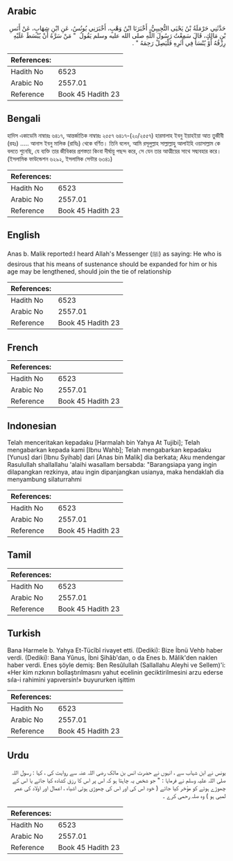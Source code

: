## Arabic


<div dir="rtl" lang="ar" style={{fontSize:'larger',backgroundColor:'#f8f9fa',padding:20}}>
حَدَّثَنِي حَرْمَلَةُ بْنُ يَحْيَى التُّجِيبِيُّ، أَخْبَرَنَا ابْنُ وَهْبٍ، أَخْبَرَنِي يُونُسُ، عَنِ ابْنِ شِهَابٍ، عَنْ أَنَسِ بْنِ مَالِكٍ، قَالَ سَمِعْتُ رَسُولَ اللَّهِ صلى الله عليه وسلم يَقُولُ ‏ "‏ مَنْ سَرَّهُ أَنْ يُبْسَطَ عَلَيْهِ رِزْقُهُ أَوْ يُنْسَأَ فِي أَثَرِهِ فَلْيَصِلْ رَحِمَهُ ‏"‏ ‏.‏
</div>
<div style={{backgroundColor:'#f8f9fa',padding:20, marginBottom: 10}}><table> <thead> <tr> <th>References:</th> <th></th> </tr> </thead> <tbody><tr><td>Hadith No</td><td>6523</td></tr><tr><td>Arabic No</td><td>2557.01</td></tr><tr><td>Reference</td><td>Book 45 Hadith 23</td></tr></tbody></table></div>

## Bengali


<div dir="ltr" lang="bn" style={{fontSize:'larger',backgroundColor:'#f8f9fa',padding:20}}>
হাদিস একাডেমি নাম্বারঃ ৬৪১৭, আন্তর্জাতিক নাম্বারঃ ২৫৫৭ ৬৪১৭-(২০/২৫৫৭) হারমালাহ ইবনু ইয়াহইয়া আত তুজীবী (রহঃ) ..... আনাস ইবনু মালিক (রাযিঃ) থেকে বর্ণিত। তিনি বলেন, আমি রসূলুল্লাহ সাল্লাল্লাহু আলাইহি ওয়াসাল্লাম কে বলতে শুনেছি, যে ব্যক্তি তার জীবিকার প্রশস্ততা কিংবা দীর্ঘায়ু পছন্দ করে, সে যেন তার আত্মীয়ের সাথে সদ্ব্যবহার করে। (ইসলামিক ফাউন্ডেশন ৬২৯২, ইসলামিক সেন্টার ৬৩৪১)
</div>
<div style={{backgroundColor:'#f8f9fa',padding:20, marginBottom: 10}}><table> <thead> <tr> <th>References:</th> <th></th> </tr> </thead> <tbody><tr><td>Hadith No</td><td>6523</td></tr><tr><td>Arabic No</td><td>2557.01</td></tr><tr><td>Reference</td><td>Book 45 Hadith 23</td></tr></tbody></table></div>

## English


<div dir="ltr" lang="en" style={{fontSize:'larger',backgroundColor:'#f8f9fa',padding:20}}>
Anas b. Malik reported:I heard Allah's Messenger (ﷺ) as saying: He who is desirous that his means of sustenance should be expanded for him or his age may be lengthened, should join the tie of relationship
</div>
<div style={{backgroundColor:'#f8f9fa',padding:20, marginBottom: 10}}><table> <thead> <tr> <th>References:</th> <th></th> </tr> </thead> <tbody><tr><td>Hadith No</td><td>6523</td></tr><tr><td>Arabic No</td><td>2557.01</td></tr><tr><td>Reference</td><td>Book 45 Hadith 23</td></tr></tbody></table></div>

## French


<div dir="ltr" lang="fr" style={{fontSize:'larger',backgroundColor:'#f8f9fa',padding:20}}>

</div>
<div style={{backgroundColor:'#f8f9fa',padding:20, marginBottom: 10}}><table> <thead> <tr> <th>References:</th> <th></th> </tr> </thead> <tbody><tr><td>Hadith No</td><td>6523</td></tr><tr><td>Arabic No</td><td>2557.01</td></tr><tr><td>Reference</td><td>Book 45 Hadith 23</td></tr></tbody></table></div>

## Indonesian


<div dir="ltr" lang="id" style={{fontSize:'larger',backgroundColor:'#f8f9fa',padding:20}}>
Telah menceritakan kepadaku [Harmalah bin Yahya At Tujibi]; Telah mengabarkan kepada kami [Ibnu Wahb]; Telah mengabarkan kepadaku [Yunus] dari [Ibnu Syihab] dari [Anas bin Malik] dia berkata; Aku mendengar Rasulullah shallallahu 'alaihi wasallam bersabda: "Barangsiapa yang ingin dilapangkan rezkinya, atau ingin dipanjangkan usianya, maka hendaklah dia menyambung silaturrahmi
</div>
<div style={{backgroundColor:'#f8f9fa',padding:20, marginBottom: 10}}><table> <thead> <tr> <th>References:</th> <th></th> </tr> </thead> <tbody><tr><td>Hadith No</td><td>6523</td></tr><tr><td>Arabic No</td><td>2557.01</td></tr><tr><td>Reference</td><td>Book 45 Hadith 23</td></tr></tbody></table></div>

## Tamil


<div dir="ltr" lang="ta" style={{fontSize:'larger',backgroundColor:'#f8f9fa',padding:20}}>

</div>
<div style={{backgroundColor:'#f8f9fa',padding:20, marginBottom: 10}}><table> <thead> <tr> <th>References:</th> <th></th> </tr> </thead> <tbody><tr><td>Hadith No</td><td>6523</td></tr><tr><td>Arabic No</td><td>2557.01</td></tr><tr><td>Reference</td><td>Book 45 Hadith 23</td></tr></tbody></table></div>

## Turkish


<div dir="ltr" lang="tr" style={{fontSize:'larger',backgroundColor:'#f8f9fa',padding:20}}>
Bana Harmele b. Yahya Et-Tücîbî rivayet etti. (Dediki): Bize İbnü Vehb haber verdi. (Dediki): Bana Yûnus, İbni Şihâb'dan, o da Enes b. Mâlik'den naklen haber verdi. Enes şöyle demiş: Ben Resûlullah (Sallallahu Aleyhi ve Sellem)'i: «Her kim rızkının bollaştırılmasını yahut ecelinin geciktirilmesini arzu ederse sıla-i rahimini yapıversin!» buyururken işittim
</div>
<div style={{backgroundColor:'#f8f9fa',padding:20, marginBottom: 10}}><table> <thead> <tr> <th>References:</th> <th></th> </tr> </thead> <tbody><tr><td>Hadith No</td><td>6523</td></tr><tr><td>Arabic No</td><td>2557.01</td></tr><tr><td>Reference</td><td>Book 45 Hadith 23</td></tr></tbody></table></div>

## Urdu


<div dir="rtl" lang="ur" style={{fontSize:'larger',backgroundColor:'#f8f9fa',padding:20}}>
یونس نے ابن شہاب سے ، انہوں نے حضرت انس بن مالک رضی اللہ عنہ سے روایت کی ، کہا : رسول اللہ صلی اللہ علیہ وسلم نے فرمایا : " جو شخص یہ چاہتا ہو کہ اس پر اس کا رزق کشادہ کیا جائے یا اس کے چھوڑے ہوئے کو مؤخر کیا جائے ( خود اس کی اور اس کی چھوڑی ہوئی اشیاء ، اعمال اور اولاد کی عمر لمبی ہو ) وہ صلہ رحمی کرے ۔
</div>
<div style={{backgroundColor:'#f8f9fa',padding:20, marginBottom: 10}}><table> <thead> <tr> <th>References:</th> <th></th> </tr> </thead> <tbody><tr><td>Hadith No</td><td>6523</td></tr><tr><td>Arabic No</td><td>2557.01</td></tr><tr><td>Reference</td><td>Book 45 Hadith 23</td></tr></tbody></table></div>
